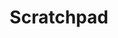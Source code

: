 ---
title: "Scratchpad"
sidebarTitle: "Scratchpad"
description: "Use Metadata to extract Critical Information from your agent"
---